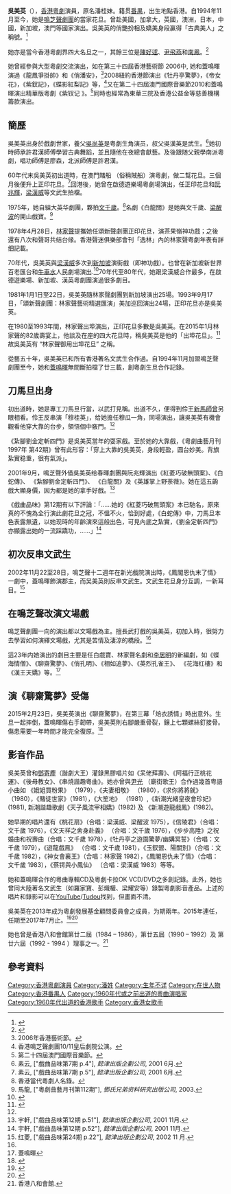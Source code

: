 {{fansite}}
{{coi}}

{{藝人
| 姓名 = 吳美英
| 原名 = 潘桂妹
| 類型 = 女演員
| 英文名 = May
| 綽號 = [[古典美人|古典美人]] [[林家聲御用出埠花旦|林家聲御用出埠花旦]]
| 出生日期 = 
| 出生地點 = 香港
| 籍貫 = [[廣東|廣東]][[番禺縣|番禺]]
| 職業 = [[粤剧演員|粤剧演員]]
| 出道日期 = 60年代末
| 父母 = 吳尚英
}}
'''吳美英'''（{{bd|？||}}），[[香港|香港]][[粵劇|粵劇]]演員，原名潘桂妹。籍贯[[番禺縣|番禺]]，出生地點香港。自1994年11月至今，她是[[鳴芝聲劇團|鳴芝聲劇團]]的當家花旦。曾赴美國，加拿大，英國，澳洲，日本，中國，新加坡，澳門等國家演出。吳美英的俏艷扮相及嬌美身段赢得「古典美人」之稱號。<ref name="#1">{{cite web|title=專欄 - 蓉蓉樂道 - 隨緣的處世之道|author=東周刊|work=東周網【東周刊官方網站】 Eastweek.com.hk}}</ref>

她亦是當今香港粵劇界四大名旦之一，其餘三位是[[陳好逑|陳好逑]]、[[尹飛燕|尹飛燕]]和[[南鳳|南鳳]]。<ref>{{cite news
 | last = 明周
 | first = 
 | title = 林家聲壽宴
 | newspaper = 明周
 | location = 香港
 | pages =
 | language = 中文
 | publisher = OneMediaGroup
 | date = 2015-01-24
 | 
 | access-date =  }}</ref>

她曾經參與大型粵劇交流演出，如在第三十四屆香港藝術節 2006中, 她和蓋鳴暉演過《龍鳳爭掛帥》和《俏潘安》，<ref>2006年香港藝術節。</ref>2008紐約香港節演出《牡丹亭驚夢》，《帝女花》，《紫釵記》，《蝶影紅梨記》等，<ref>香港鳴芝聲劇團10/11皇后劇院公演。 </ref>又在第二十四屆澳門國際音樂節2010和蓋鳴暉演出精華版粵劇《紫钗记 》。<ref>第二十四屆澳門國際音樂節。</ref>同時也經常為東華三院及香港公益金等慈善機構籌款演出。

==簡歷==
吳美英出身於戲劇世家，養父[[吳尚英|吳尚英]]是粤劇生角演员，叔父吳漢英是武生。<ref name="#2">素云, ["戲曲品味第7期 p.4"], ''懿津出版企劃公司'', 2001 6月.</ref>她初時師承許君漢師傅學習古典舞蹈，並且隨他在夜總會獻藝。及後跟随父親學南派粵劇，唱功師傅是廖森，北派師傅是許君漢。

60年代末吳美英初出道時，在澳門賭船 （俗稱賊船）演粵劇，做二幫花旦。三個月後便升上正印花旦。<ref>素云, ["戲曲品味第7期 p.5"], ''懿津出版企劃公司'', 2001 6月.</ref>回港後，她曾在啟德遊樂場粵劇場演出，任正印花旦和[[阮兆輝|阮兆輝]]，[[梁漢威|梁漢威]]等文武生拍檔。

1975年，她自組大英华劇團，夥拍[[文千歲|文千歲]]。<ref>香港當代粵劇人名錄。</ref>名劇《白龍關》是她與文千歲、[[梁醒波|梁醒波]]的開山戲寶。<ref>馬龍, ["粵劇曲藝月刊第112期"], ''鄧氏兄弟资料研究出版公司'', 2003.</ref>

1978年4月28日，[[林家聲|林家聲]]提攜她任頌新聲劇團正印花旦，演茶果嶺神功戲；之後還有八次和聲哥共结台缘。香港聲迷俱樂部會刊「逸林」內的林家聲粤劇年表有詳细記載。

70年代，吳美英與[[梁漢威|梁漢威]]多次到[[新加坡|新加坡]]演街戲（即神功戲）。也曾在新加坡新世界百老匯台和[[牛車水|牛車水]]人民劇場演出.<ref>{{cite book
 | last = 許永順
 | first =
 | author-link =
 | title = 新加坡粵劇歷史篇1965-1983
 | publisher = 許永順工作厅 
 | series =
 | volume = 1
 | edition = 初版
 | date = 2006 9月
 | location = 新加坡
 | pages = 77,81 & 82
 | language = 中文
 | url =
 | doi =
 | id =
 | isbn = 
 | mr =
 | zbl =
 | jfm = }}</ref>70年代至80年代，她跟梁漢威合作最多，在啟德遊樂場、新加坡、漢英粵劇團演過很多劇目。

1981年1月1日至22日，吳美英隨林家聲劇團到新加坡演出25場。1993年9月17日，「頌新聲劇團：林家聲藝術精選匯演」美加巡回演出24場，正印花旦亦是吳美英。

在1980至1993年間，林家聲出埠演出，正印花旦多數是吳美英。在2015年1月林家聲的82歲壽宴上，他談及在座的四大花旦時，稱吳美英是他的「出埠花旦」。<ref>{{cite news
 | last = 明周
 | first = 
 | title = 林家聲壽宴
 | newspaper =明周
 | location = 香港
 | pages =
 | language = 中文
 | publisher = OneMediaGroup
 | date = 2015-01-24
 | url = 
 | access-date =}}</ref>故吳美英有 “林家聲御用出埠花旦” 之稱。

從藝五十年，吳美英已和所有香港著名文武生合作過。自1994年11月加盟鳴芝聲劇團至今，她和[[蓋鳴暉|蓋鳴暉]]無間斷拍檔了廿三載，創粵劇生旦合作記錄。

==刀馬旦出身==
初出道時，她是專工刀馬旦行當，以武打見稱。出道不久，便得到伶王[[新馬師曾|新馬師曾]]另眼相看。伶王反串演「穆桂英」，给她擔任穆瓜一角，同場演出，讓吳美英有機會觀看他穿大靠的台步，領悟個中竅門。<ref name="#1"/>

《紮腳劉金定斬四門》是吳美英當年的耍家戲。至於她的大靠戲，《粵劇曲藝月刊 1997年 第42期》曾有此形容：「穿上大靠的吳美英，身段輕盈，圆台妙美。背旗紮實稳重，很有氣派」。

2001年9月，鳴芝聲外借吳美英给春暉劇團與阮兆輝演出《紅菱巧破無頭案》、《白蛇傳》、 《紮腳劉金定斬四門》、 《白龍關》及《英雄掌上野荼薇》。她在這五齣戲大顯身價，因为都是她的拿手好戲。<ref>宇軒, ["戲曲品味第12期 p.51"], ''懿津出版企劃公司'', 2001 11月.</ref>

《戲曲品味》第12期有以下評論：「……她的《紅菱巧破無頭案》本已馳名，原來真的不愧為全行演此劇花旦之冠，不慍不火，恰到好處，《白蛇傳》中，刀馬旦本色表露無遺，以她现時的年齡演來這般出色，可見內底之紮實，《劉金定斬四門》亦顯露出她的一流踩蹻功，……」<ref>宇軒, ["戲曲品味第12期 p.52"], ''懿津出版企劃公司'', 2001 11月.</ref>

==初次反串文武生==
2002年11月22至28日，鳴芝聲十二週年在新光戲院演出時，《鳳閣恩仇末了情》一劇中，蓋鳴暉飾演郡主，而吴美英則反串文武生。文武生花旦身分互調，一新耳目。<ref>红菱, ["戲曲品味第24期 p.22"], ''懿津出版企劃公司'', 2002 11 月.</ref>

==在鳴芝聲改演文場戲==
鳴芝聲劇團一向的演出都以文場戲為主。擅長武打戲的吳美英，初加入時，很努力去學習如何演繹文場戲，尤其是苦情及淒涼的橋段。<ref name="#2"/>

這23年内她演出的劇目主要是任白戲寶、林家聲名劇和[[李居明_(玄學家)|李居明]]的新編劇，如《蝶海情僧》、《聊齋驚夢》、《俏孔明》、《相如追夢》、《英烈孔雀王》、 《花海红樓》和《漢王天嬌》等。<ref>蓋鳴暉</ref>

==演《聊齋驚夢》受傷==
2015年2月23日，吳美英演出《聊齋驚夢》，在第三幕「焙衣誘情」時出意外。生旦一起摔倒，蓋鳴暉傷右手韌帶，吳美英則右腳嚴重骨裂，鑲上七顆螺絲釘接骨。傷患需要一年時間才能完全復原。<ref>{{cite news
 | last = 成報
 | first = 
 | title = 吳美英需休息四個月
 | newspaper = 成報
 | location = 香港
 | pages =
 | language = 中文
 | publisher = Sing Pao Media Enterprises Limited
 | date = 2015-03-07  
 | url = 
 | access-date =}}</ref>

==影音作品==

吳美英曾和[[鄧寄塵|鄧寄塵]]（諧劇大王）灌錄黑膠唱片如《呆佬拜壽》、《阿福行正桃花運》、《後母教女》、《串燒諧趣粵曲》。她亦曾與[[尹光|尹光]] （廟街歌王）合作過幾首粤語小曲如 《娥姐買粉果》 （1979），《夫妻相敬》 （1980），《求你將將就》 （1980），《賭徒世家》（1981），《大笙地》 （1981）,《新潮光緒皇夜會珍妃》 (1981), 新潮諧趣歌劇《天子風流宰相嬌》(1982)  及 《新潮遊龍戲鳳》(1982)。

她早期的唱片還有《桃花扇》（合唱：梁漢威、梁醒波 1975），《信陵君》（合唱：文千歲 1976），《文天祥之舍身赴義》 （合唱：文千歲 1976），《步步高陞》之祝婚曲和祝壽曲（合唱：文千歲 1978），《牡丹亭之遊園驚夢/幽媾冥誓》（合唱：文千歲 1979），《遊龍戲鳯》 （合唱：文千歲 1981），《玉釵盟、陽關別》（合唱：文千歲 1982），《神女會襄王》（合唱：林家聲 1982），《鳳閣恩仇未了情》（合唱：文千歲 1983），《蔡锷與小鳳仙》 （合唱：梁漢威 1983）等等。

她和蓋鳴暉合作的粵曲專輯CD及粵劇卡拉OK VCD/DVD之多創記錄。此外，她也曾同大陸著名文武生（如羅家寶、彭熾權、梁耀安等）錄製粵劇影音產品。上述的唱片和錄影可以在[[YouTube|YouTube]]/[http://www.tudou.com/ Tudou]{{Wayback|url=http://www.tudou.com/ |date=20161017142101 }}找到，但畫面不清。

吳美英在2013年成为粵劇發展基金顧問委員會之成員，为期兩年。2015年連任，任期至2017年7月止。<ref>{{cite web|title=新一屆粵劇發展基金顧問委員會|publisher=}}</ref><ref>{{cite web|title=新一屆粵劇發展基金顧問委員會與工作展望|publisher=}}</ref>

她也曾是香港八和會館第廿二屆（1984 – 1986），第廿五屆（1990 – 1992）及 第廿六屆（1992 - 1994 ）理事之一。<ref>香港八和會館.</ref>

==參考資料==
{{reflist}}

[[Category:香港粵劇演員|Category:香港粵劇演員]]
[[Category:潘姓|Category:潘姓]]
[[Category:生年不详|Category:生年不详]]
[[Category:在世人物|Category:在世人物]]
[[Category:香港番禺人|Category:香港番禺人]]
[[Category:1960年代或之前出道的粵曲演唱家|Category:1960年代或之前出道的粵曲演唱家]]
[[Category:1960年代出道的香港歌手|Category:1960年代出道的香港歌手]]
[[Category:香港女歌手|Category:香港女歌手]]